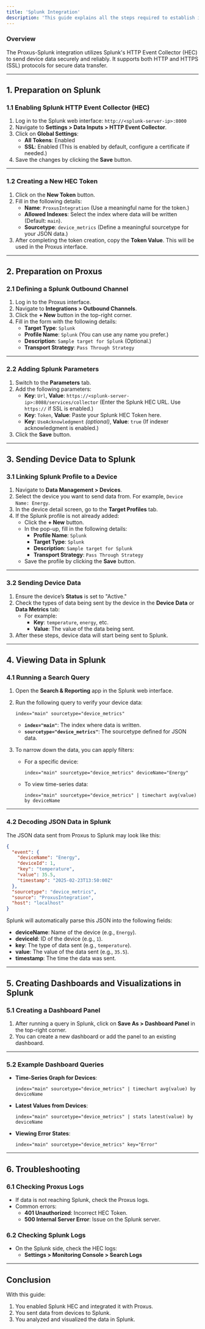 ```yaml
---
title: 'Splunk Integration'
description: 'This guide explains all the steps required to establish integration between Proxus and Splunk, send data from devices to Splunk, and analyze this data within Splunk.'
---
```


### **Overview**

The Proxus-Splunk integration utilizes Splunk's HTTP Event Collector (HEC) to send device data securely and reliably. It supports both HTTP and HTTPS (SSL) protocols for secure data transfer.

---

## **1. Preparation on Splunk**

### **1.1 Enabling Splunk HTTP Event Collector (HEC)**

1. Log in to the Splunk web interface:
   `http://<splunk-server-ip>:8000`
2. Navigate to **Settings > Data Inputs > HTTP Event Collector**.
3. Click on **Global Settings**:
    * **All Tokens**: Enabled
    * **SSL**: Enabled (This is enabled by default, configure a certificate if needed.)
4. Save the changes by clicking the **Save** button.

---

### **1.2 Creating a New HEC Token**

1. Click on the **New Token** button.
2. Fill in the following details:
    * **Name**: `ProxusIntegration` (Use a meaningful name for the token.)
    * **Allowed Indexes**: Select the index where data will be written (Default: `main`).
    * **Sourcetype**: `device_metrics` (Define a meaningful sourcetype for your JSON data.)
3. After completing the token creation, copy the **Token Value**. This will be used in the Proxus interface.

---

## **2. Preparation on Proxus**

### **2.1 Defining a Splunk Outbound Channel**

1. Log in to the Proxus interface.
2. Navigate to **Integrations > Outbound Channels**.
3. Click the **+ New** button in the top-right corner.
4. Fill in the form with the following details:
    * **Target Type**: `Splunk`
    * **Profile Name**: `Splunk` (You can use any name you prefer.)
    * **Description**: `Sample target for Splunk` (Optional.)
    * **Transport Strategy**: `Pass Through Strategy`

---

### **2.2 Adding Splunk Parameters**

1. Switch to the **Parameters** tab.
2. Add the following parameters:
    * **Key**: `Url`,
      **Value**: `https://<splunk-server-ip>:8088/services/collector`
      (Enter the Splunk HEC URL. Use `https://` if SSL is enabled.)
    * **Key**: `Token`,
      **Value**: Paste your Splunk HEC Token here.
    * **Key**: `UseAcknowledgment` *(optional)*,
      **Value**: `true` (If indexer acknowledgment is enabled.)
3. Click the **Save** button.

---

## **3. Sending Device Data to Splunk**

### **3.1 Linking Splunk Profile to a Device**

1. Navigate to **Data Management > Devices**.
2. Select the device you want to send data from. For example, `Device Name: Energy`.
3. In the device detail screen, go to the **Target Profiles** tab.
4. If the Splunk profile is not already added:
    * Click the **+ New** button.
    * In the pop-up, fill in the following details:
        * **Profile Name**: `Splunk`
        * **Target Type**: `Splunk`
        * **Description**: `Sample target for Splunk`
        * **Transport Strategy**: `Pass Through Strategy`
    * Save the profile by clicking the **Save** button.

---

### **3.2 Sending Device Data**

1. Ensure the device’s **Status** is set to "Active."
2. Check the types of data being sent by the device in the **Device Data** or **Data Metrics** tab:
    * For example:
        * **Key**: `temperature`, `energy`, etc.
        * **Value**: The value of the data being sent.
3. After these steps, device data will start being sent to Splunk.

---

## **4. Viewing Data in Splunk**

### **4.1 Running a Search Query**

1. Open the **Search & Reporting** app in the Splunk web interface.
2. Run the following query to verify your device data:

   ```spl
   index="main" sourcetype="device_metrics"
   ```

    * **`index="main"`**: The index where data is written.
    * **`sourcetype="device_metrics"`**: The sourcetype defined for JSON data.
3. To narrow down the data, you can apply filters:

    * For a specific device:
      ```spl
      index="main" sourcetype="device_metrics" deviceName="Energy"
      ```
    * To view time-series data:
      ```spl
      index="main" sourcetype="device_metrics" | timechart avg(value) by deviceName
      ```

---

### **4.2 Decoding JSON Data in Splunk**

The JSON data sent from Proxus to Splunk may look like this:

```json
{
  "event": {
    "deviceName": "Energy",
    "deviceId": 1,
    "key": "temperature",
    "value": 35.5,
    "timestamp": "2025-02-23T13:50:00Z"
  },
  "sourcetype": "device_metrics",
  "source": "ProxusIntegration",
  "host": "localhost"
}
```

Splunk will automatically parse this JSON into the following fields:

* **deviceName**: Name of the device (e.g., `Energy`).
* **deviceId**: ID of the device (e.g., `1`).
* **key**: The type of data sent (e.g., `temperature`).
* **value**: The value of the data sent (e.g., `35.5`).
* **timestamp**: The time the data was sent.

---

## **5. Creating Dashboards and Visualizations in Splunk**

### **5.1 Creating a Dashboard Panel**

1. After running a query in Splunk, click on **Save As > Dashboard Panel** in the top-right corner.
2. You can create a new dashboard or add the panel to an existing dashboard.

---

### **5.2 Example Dashboard Queries**

* **Time-Series Graph for Devices**:
  ```spl
  index="main" sourcetype="device_metrics" | timechart avg(value) by deviceName
  ```
* **Latest Values from Devices**:
  ```spl
  index="main" sourcetype="device_metrics" | stats latest(value) by deviceName
  ```
* **Viewing Error States**:
  ```spl
  index="main" sourcetype="device_metrics" key="Error"
  ```

---

## **6. Troubleshooting**

### **6.1 Checking Proxus Logs**

* If data is not reaching Splunk, check the Proxus logs.
* Common errors:
    * **401 Unauthorized**: Incorrect HEC Token.
    * **500 Internal Server Error**: Issue on the Splunk server.

### **6.2 Checking Splunk Logs**

* On the Splunk side, check the HEC logs:
    * **Settings > Monitoring Console > Search Logs**

---

## **Conclusion**

With this guide:

1. You enabled Splunk HEC and integrated it with Proxus.
2. You sent data from devices to Splunk.
3. You analyzed and visualized the data in Splunk.

